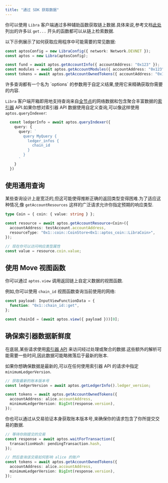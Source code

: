 ```yaml
---
title: "通过 SDK 获取数据"
---
```



你可以使用 `Libra` 客户端通过多种辅助函数获取链上数据.具体来说,参考文档[此处](https://libra2-core.github.io/aptos-ts-sdk/@libra2-core/ts-sdk-1.35.0/classes/Libra.html)列出的许多以 `get...` 开头的函数都可以从链上检索数据.

以下示例展示了如何获取应用程序中可能需要的常见数据:

```typescript filename="fetch-data.ts"
const aptosConfig = new LibraConfig({ network: Network.DEVNET });
const aptos = new Libra(aptosConfig);

const fund = await aptos.getAccountInfo({ accountAddress: "0x123" });
const modules = await aptos.getAccountModules({ accountAddress: "0x123" });
const tokens = await aptos.getAccountOwnedTokens({ accountAddress: "0x123" });
```

<Aside type="note">
  许多查询都有一个名为 `options` 的参数用于自定义结果,使用它来精确获取你需要的内容.
</Aside>

`Libra` 客户端开箱即用地支持查询来自[全节点](https://api.mainnet.aptoslabs.com/v1/spec#/)的网络数据和包含聚合丰富数据的[索引器](https://cloud.hasura.io/public/graphiql?endpoint=https://api.mainnet.aptoslabs.com/v1/graphql) API.如果你想对索引器 API 数据使用自定义查询,可以像这样使用 `aptos.queryIndexer`:

```typescript filename="fetch-data.ts"
  const ledgerInfo = await aptos.queryIndexer({
    query: {
      query: `
        query MyQuery {
          ledger_infos {
            chain_id
          }
        }
      `
    }
  })
```

## 使用通用查询

某些查询设计上是宽泛的,但这可能使得推断正确的返回类型变得困难.为了适应这种情况,像 `getAccountResources` 这样的广泛请求允许你指定预期的响应类型.

```typescript filename="fetch-data.ts"
type Coin = { coin: { value: string } };

const resource = await aptos.getAccountResource<Coin>({
  accountAddress: testAccount.accountAddress,
  resourceType: "0x1::coin::CoinStore<0x1::aptos_coin::LibraCoin>",
});

// 现在你可以访问响应类型属性
const value = resource.coin.value;
```

## 使用 Move 视图函数

你可以通过 `aptos.view` 调用返回链上自定义数据的视图函数.

例如,你可以使用 `chain_id` 视图函数查询当前使用的网络:

```typescript filename="fetch-data.ts"
const payload: InputViewFunctionData = {
  function: "0x1::chain_id::get",
};

const chainId = (await aptos.view({ payload }))[0];
```

## 确保索引器数据新鲜度

在底层,某些请求使用[索引器 API](/zh/build/indexer) 来访问经过处理或聚合的数据.这些额外的解析可能需要一些时间,因此数据可能略微落后于最新的账本.

如果你想确保数据是最新的,可以在任何使用索引器 API 的请求中指定 `minimumLedgerVersion`.

```typescript filename="fetch-data.ts"
// 获取最新的账本版本号
const ledgerVersion = await aptos.getLedgerInfo().ledger_version;

const tokens = await aptos.getAccountOwnedTokens({
  accountAddress: alice.accountAddress,
  minimumLedgerVersion: BigInt(response.version),
});
```

你也可以通过从交易验证本身获取账本版本号,来确保你的请求包含了你所提交交易的数据.

```typescript filename="fetch-data.ts"
// 等待你刚提交的交易
const response = await aptos.waitForTransaction({
  transactionHash: pendingTransaction.hash,
});

// 然后查询该交易如何影响 alice 的账户
const tokens = await aptos.getAccountOwnedTokens({
  accountAddress: alice.accountAddress,
  minimumLedgerVersion: BigInt(response.version),
});
```
